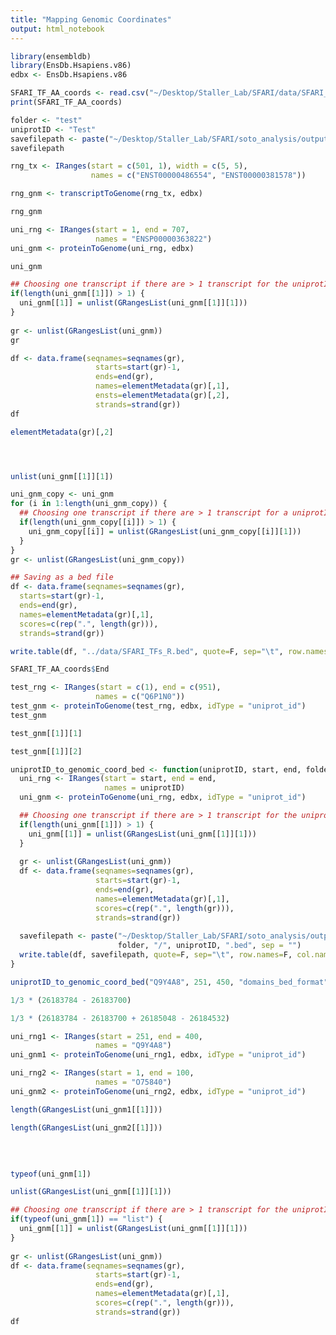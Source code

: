 ```yaml
---
title: "Mapping Genomic Coordinates"
output: html_notebook
---
```


```r
library(ensembldb)
library(EnsDb.Hsapiens.v86)
edbx <- EnsDb.Hsapiens.v86
```

```r
SFARI_TF_AA_coords <- read.csv("~/Desktop/Staller_Lab/SFARI/data/SFARI_TFs_with_knownADs_coords_ENST.csv")
print(SFARI_TF_AA_coords)
```

```r
folder <- "test"
uniprotID <- "Test"
savefilepath <- paste("~/Desktop/Staller_Lab/SFARI/soto_analysis/outputs/mutations/", folder, "/", uniprotID, ".bed", sep = "")
savefilepath
```

```r
rng_tx <- IRanges(start = c(501, 1), width = c(5, 5),
                  names = c("ENST00000486554", "ENST00000381578"))

rng_gnm <- transcriptToGenome(rng_tx, edbx)
```

```r
rng_gnm
```

```r
uni_rng <- IRanges(start = 1, end = 707,
                   names = "ENSP00000363822")
uni_gnm <- proteinToGenome(uni_rng, edbx)
```

```r
uni_gnm
```

```r
## Choosing one transcript if there are > 1 transcript for the uniprotID
if(length(uni_gnm[[1]]) > 1) {
  uni_gnm[[1]] = unlist(GRangesList(uni_gnm[[1]][1]))
}
  
gr <- unlist(GRangesList(uni_gnm))
gr
```

```r
df <- data.frame(seqnames=seqnames(gr),
                   starts=start(gr)-1,
                   ends=end(gr),
                   names=elementMetadata(gr)[,1],
                   ensts=elementMetadata(gr)[,2],
                   strands=strand(gr))
df
```

```r
elementMetadata(gr)[,2]
```

```r

```

```r

```

```r

```

```r
unlist(uni_gnm[[1]][1])
```

```r
uni_gnm_copy <- uni_gnm
for (i in 1:length(uni_gnm_copy)) {
  ## Choosing one transcript if there are > 1 transcript for a uniprotID
  if(length(uni_gnm_copy[[i]]) > 1) {
    uni_gnm_copy[[i]] = unlist(GRangesList(uni_gnm_copy[[i]][1]))
  }
}
gr <- unlist(GRangesList(uni_gnm_copy))
```

```r
## Saving as a bed file
df <- data.frame(seqnames=seqnames(gr),
  starts=start(gr)-1,
  ends=end(gr),
  names=elementMetadata(gr)[,1],
  scores=c(rep(".", length(gr))),
  strands=strand(gr))

write.table(df, "../data/SFARI_TFs_R.bed", quote=F, sep="\t", row.names=F, col.names=F)
```

```r
SFARI_TF_AA_coords$End
```

```r
test_rng <- IRanges(start = c(1), end = c(951),
                   names = c("Q6P1N0"))
test_gnm <- proteinToGenome(test_rng, edbx, idType = "uniprot_id")
test_gnm
```

```r
test_gnm[[1]][1]
```

```r
test_gnm[[1]][2]
```

```r
uniprotID_to_genomic_coord_bed <- function(uniprotID, start, end, folder) { 
  uni_rng <- IRanges(start = start, end = end,
                     names = uniprotID)
  uni_gnm <- proteinToGenome(uni_rng, edbx, idType = "uniprot_id")

  ## Choosing one transcript if there are > 1 transcript for the uniprotID
  if(length(uni_gnm[[1]]) > 1) {
    uni_gnm[[1]] = unlist(GRangesList(uni_gnm[[1]][1]))
  }
  
  gr <- unlist(GRangesList(uni_gnm))
  df <- data.frame(seqnames=seqnames(gr),
                   starts=start(gr)-1,
                   ends=end(gr),
                   names=elementMetadata(gr)[,1],
                   scores=c(rep(".", length(gr))),
                   strands=strand(gr))
  
  savefilepath <- paste("~/Desktop/Staller_Lab/SFARI/soto_analysis/outputs/mutations/",  
                        folder, "/", uniprotID, ".bed", sep = "")
  write.table(df, savefilepath, quote=F, sep="\t", row.names=F, col.names=F)
}
```

```r
uniprotID_to_genomic_coord_bed("Q9Y4A8", 251, 450, "domains_bed_format")
```

```r
1/3 * (26183784 - 26183700)
```

```r
1/3 * (26183784 - 26183700 + 26185048 - 26184532)
```

```r
uni_rng1 <- IRanges(start = 251, end = 400,
                   names = "Q9Y4A8")
uni_gnm1 <- proteinToGenome(uni_rng1, edbx, idType = "uniprot_id")
```

```r
uni_rng2 <- IRanges(start = 1, end = 100,
                   names = "O75840")
uni_gnm2 <- proteinToGenome(uni_rng2, edbx, idType = "uniprot_id")
```

```r
length(GRangesList(uni_gnm1[[1]]))
```

```r
length(GRangesList(uni_gnm2[[1]]))
```

\

```r

```

```r
typeof(uni_gnm[1])
```

```r
unlist(GRangesList(uni_gnm[[1]][1]))
```

```r
## Choosing one transcript if there are > 1 transcript for the uniprotID
if(typeof(uni_gnm[1]) == "list") {
  uni_gnm[[1]] = unlist(GRangesList(uni_gnm[[1]][1]))
}
  
gr <- unlist(GRangesList(uni_gnm))
df <- data.frame(seqnames=seqnames(gr),
                   starts=start(gr)-1,
                   ends=end(gr),
                   names=elementMetadata(gr)[,1],
                   scores=c(rep(".", length(gr))),
                   strands=strand(gr))
df
```

```r

```

```r

```
